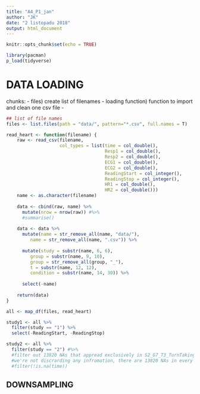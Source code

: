 ```yaml
---
title: "A4_P1_jan"
author: "JK"
date: "2 listopadu 2018"
output: html_document
---
```


```r
knitr::opts_chunk$set(echo = TRUE)

library(pacman)
p_load(tidyverse)
```

# DATA LOADING
chunks:
- files) create list of filenames
- loading function) function to import and clean one csv file
- 
```r
## list of file names
files <- list.files(path = "data/", pattern="*.csv", full.names = T)
```

```r
read_heart <- function(filename) {
    raw <- read_csv(filename,
                    col_types = list(time = col_double(),
                                     Resp1 = col_double(),
                                     Resp2 = col_double(),
                                     ECG1 = col_double(),
                                     ECG2 = col_double(),
                                     ReadingStart = col_integer(),
                                     ReadingStop = col_integer(),
                                     HR1 = col_double(),
                                     HR2 = col_double()))
    name <- as.character(filename)
    
    data <- cbind(raw, name) %>%
      mutate(nrow = nrow(raw)) #%>%
      #summarise()
    
    data <- data %>%
      mutate(name = str_remove_all(name, "data/"),
         name = str_remove_all(name, ".csv")) %>%
      
      mutate(study = substr(name, 6, 6),
         group = substr(name, 9, 10),
         group = str_remove_all(group, "_"),
         t = substr(name, 12, 12),
         condition = substr(name, 14, 30)) %>%
      
      select(-name)
    
    return(data)
}

```

```r
all <- map_df(files, read_heart) 

study1 <- all %>%
  filter(study == "1") %>%
  select(-ReadingStart, -ReadingStop)

study2 <- all %>%
  filter(study == "2") #%>%
  #filter out 13820 NAs that appread exclusively in S2_G7_T3_TurnTaking
  #we're not discrarding any infromation, there are 13820 NAs in every column
  #filter(!is.na(time)) 
```


## DOWNSAMPLING

```r

```

